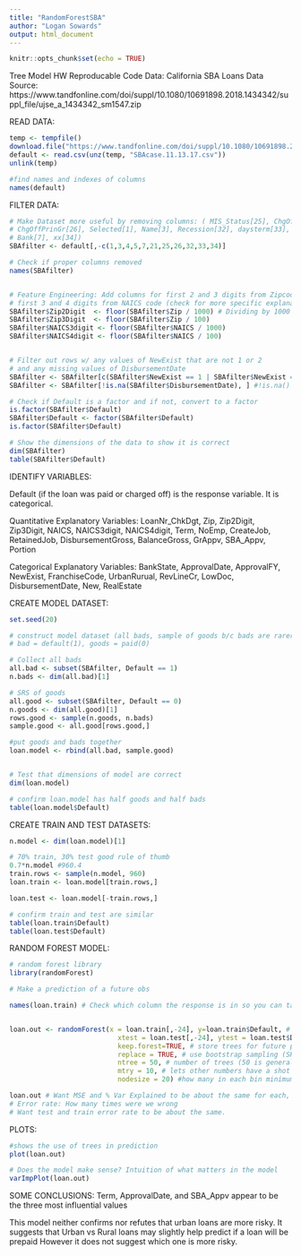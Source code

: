---
title: "RandomForestSBA"
author: "Logan Sowards"
output: html_document
---

```{r setup, include=FALSE}
knitr::opts_chunk$set(echo = TRUE)
```

Tree Model HW
Reproducable Code
Data: California SBA Loans
Data Source: https://www.tandfonline.com/doi/suppl/10.1080/10691898.2018.1434342/suppl_file/ujse_a_1434342_sm1547.zip

READ DATA:
```{r}
temp <- tempfile()
download.file("https://www.tandfonline.com/doi/suppl/10.1080/10691898.2018.1434342/suppl_file/ujse_a_1434342_sm1547.zip",temp)
default <- read.csv(unz(temp, "SBAcase.11.13.17.csv"))
unlink(temp)

#find names and indexes of columns
names(default)
```






FILTER DATA:
```{r}
# Make Dataset more useful by removing columns: ( MIS_Status[25], ChgOffDate[21] and
# ChgOffPrinGr[26], Selected[1], Name[3], Recession[32], daysterm[33], City[4], State[5],
# Bank[7], xx[34])
SBAfilter <- default[,-c(1,3,4,5,7,21,25,26,32,33,34)]

# Check if proper columns removed
names(SBAfilter)


# Feature Engineering: Add columns for first 2 and 3 digits from Zipcode,
# first 3 and 4 digits from NAICS code (check for more specific explanatory variables)
SBAfilter$Zip2Digit  <- floor(SBAfilter$Zip / 1000) # Dividing by 1000 makes to a decimal and floor removes the decimals
SBAfilter$Zip3Digit  <- floor(SBAfilter$Zip / 100)
SBAfilter$NAICS3digit <- floor(SBAfilter$NAICS / 1000)
SBAfilter$NAICS4digit <- floor(SBAfilter$NAICS / 100)


# Filter out rows w/ any values of NewExist that are not 1 or 2
# and any missing values of DisbursementDate
SBAfilter <- SBAfilter[c(SBAfilter$NewExist == 1 | SBAfilter$NewExist == 2), ] # | is the or operand
SBAfilter <- SBAfilter[!is.na(SBAfilter$DisbursementDate), ] #!is.na() returns areas that are not empty

# Check if Default is a factor and if not, convert to a factor
is.factor(SBAfilter$Default)
SBAfilter$Default <- factor(SBAfilter$Default)
is.factor(SBAfilter$Default)

# Show the dimensions of the data to show it is correct
dim(SBAfilter)
table(SBAfilter$Default)
```



IDENTIFY VARIABLES:

Default (if the loan was paid or charged off) is the response variable. It is categorical.

Quantitative Explanatory Variables: LoanNr_ChkDgt, Zip, Zip2Digit, Zip3Digit, NAICS, NAICS3digit, 
NAICS4digit, Term, NoEmp, CreateJob, RetainedJob, DisbursementGross, BalanceGross, GrAppv,
SBA_Appv, Portion

Categorical Explanatory Variables: BankState, ApprovalDate, ApprovalFY, NewExist, FranchiseCode, 
UrbanRurual, RevLineCr, LowDoc, DisbursementDate, New, RealEstate



CREATE MODEL DATASET:
```{r}
set.seed(20)

# construct model dataset (all bads, sample of goods b/c bads are rarer than good in this set)
# bad = default(1), goods = paid(0)

# Collect all bads
all.bad <- subset(SBAfilter, Default == 1) 
n.bads <- dim(all.bad)[1]

# SRS of goods
all.good <- subset(SBAfilter, Default == 0)
n.goods <- dim(all.good)[1]
rows.good <- sample(n.goods, n.bads)
sample.good <- all.good[rows.good,]

#put goods and bads together
loan.model <- rbind(all.bad, sample.good)


# Test that dimensions of model are correct
dim(loan.model)

# confirm loan.model has half goods and half bads
table(loan.model$Default)
```


CREATE TRAIN AND TEST DATASETS:
```{r}
n.model <- dim(loan.model)[1]

# 70% train, 30% test good rule of thumb
0.7*n.model #960.4
train.rows <- sample(n.model, 960)
loan.train <- loan.model[train.rows,]

loan.test <- loan.model[-train.rows,]

# confirm train and test are similar
table(loan.train$Default)
table(loan.test$Default)
```


RANDOM FOREST MODEL:
```{r}
# random forest library
library(randomForest)

# Make a prediction of a future obs

names(loan.train) # Check which column the response is in so you can take it out of the tree 


loan.out <- randomForest(x = loan.train[,-24], y=loan.train$Default, # use -24 to take out the response variable which is in -24
                           xtest = loan.test[,-24], ytest = loan.test$Default,
                           keep.forest=TRUE, # store trees for future prediction
                           replace = TRUE, # use bootstrap sampling (SRS)
                           ntree = 50, # number of trees (50 is generally a good number)
                           mtry = 10, # lets other numbers have a shot to be a tree. Rule of thumb is p/3 (p = number of explanatory variables, round down)
                           nodesize = 20) #how many in each bin minimum, needs to be biggger in not stratifying 

loan.out # Want MSE and % Var Explained to be about the same for each, we also want low MSE
# Error rate: How many times were we wrong
# Want test and train error rate to be about the same. 

```


PLOTS:
```{r}
#shows the use of trees in prediction
plot(loan.out)
```


```{r}
# Does the model make sense? Intuition of what matters in the model
varImpPlot(loan.out)
```


SOME CONCLUSIONS:
Term, ApprovalDate, and SBA_Appv appear to be the three most influential values

This model neither confirms nor refutes that urban loans are more risky. 
It suggests that Urban vs Rural loans may slightly help predict if a loan will be prepaid
However it does not suggest which one is more risky.
